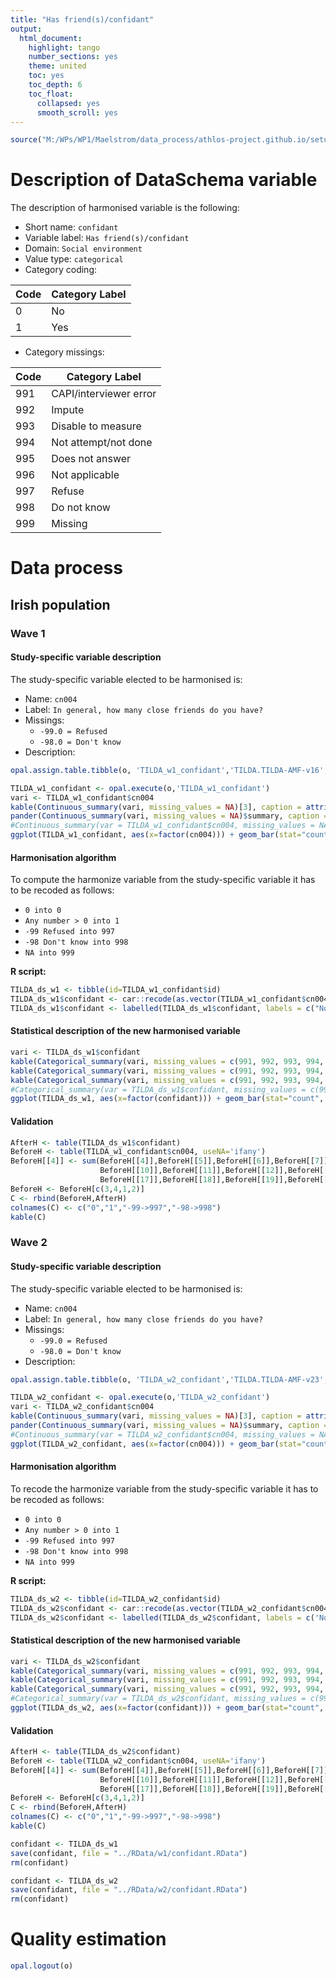 ```yaml
---
title: "Has friend(s)/confidant"
output:
  html_document:
    highlight: tango
    number_sections: yes
    theme: united
    toc: yes
    toc_depth: 6
    toc_float:
      collapsed: yes
      smooth_scroll: yes
---
```


<!-- ########################################################## --> 

<!-- # Installation, loading packages -->
<!-- **R script:** -->

```r
source("M:/WPs/WP1/Maelstrom/data_process/athlos-project.github.io/setup_ania.r")
```

<!-- ########################################################## --> 



# Description of DataSchema variable

The description of harmonised variable is the following:

* Short name: `confidant`
* Variable label: `Has friend(s)/confidant`
* Domain: `Social environment`
* Value type: `categorical`
* Category coding:

**Code** | **Category Label**
-------- | ------------------
0        | No
1        | Yes

* Category missings: 

**Code** | **Category Label**
----| ------------------
991 | CAPI/interviewer error
992 | Impute
993 | Disable to measure
994 | Not attempt/not done
995 | Does not answer
996 | Not applicable
997 | Refuse
998 | Do not know
999 | Missing



<!-- ########################################################## --> 

# Data process

## Irish population

### Wave 1 

#### Study-specific variable description

The study-specific variable elected to be harmonised is:

* Name: `cn004`
* Label: `In general, how many close friends do you have?`
* Missings:
    + `-99.0 = Refused`
    + `-98.0 = Don't know`


* Description: 
```r
opal.assign.table.tibble(o, 'TILDA_w1_confidant','TILDA.TILDA-AMF-v16', variables=list('cn004'), missings = TRUE)
```

```r
TILDA_w1_confidant <- opal.execute(o,'TILDA_w1_confidant')
vari <- TILDA_w1_confidant$cn004
kable(Continuous_summary(vari, missing_values = NA)[3], caption = attributes(vari)$`spss::shortName`) 
pander(Continuous_summary(vari, missing_values = NA)$summary, caption = "Summary")
#Continuous_summary(var = TILDA_w1_confidant$cn004, missing_values = NA)
ggplot(TILDA_w1_confidant, aes(x=factor(cn004))) + geom_bar(stat="count", width=0.4, fill="steelblue") + xlab("How many close friends does he/she have") + ylab("Frequency")

```

#### Harmonisation algorithm
To compute the harmonize variable from the study-specific variable it has to be recoded as follows:

* `0 into 0`
* `Any number > 0 into 1`
* `-99 Refused into 997`
* `-98 Don't know into 998`
* `NA into 999`

 

**R script:** 
```r
TILDA_ds_w1 <- tibble(id=TILDA_w1_confidant$id)
TILDA_ds_w1$confidant <- car::recode(as.vector(TILDA_w1_confidant$cn004), "0='0'; -99='997'; -98='998'; NA='999'; 1:hi='1'")
TILDA_ds_w1$confidant <- labelled(TILDA_ds_w1$confidant, labels = c("No"=0, "Yes"=1, "Missing"=999, "Do not know"=998, "Refuse"=997, "Not applicable"=996, "Don't answer"=995,  "Not attempt/not done/not yet recorded"=994, "Disable to measure"=993, "Impute"=992, "CAPI/interviewer error"=991))
```

#### Statistical description of the new harmonised variable
```r
vari <- TILDA_ds_w1$confidant
kable(Categorical_summary(vari, missing_values = c(991, 992, 993, 994, 995, 996, 997, 998, 999))[3])
kable(Categorical_summary(vari, missing_values = c(991, 992, 993, 994, 995, 996, 997, 998, 999))[1], caption = "Category")
kable(Categorical_summary(vari, missing_values = c(991, 992, 993, 994, 995, 996, 997, 998, 999))[2], caption = "Type of missing")
#Categorical_summary(var = TILDA_ds_w1$confidant, missing_values = c(991, 992, 993, 994, 995, 996, 997, 998, 999))
ggplot(TILDA_ds_w1, aes(x=factor(confidant))) + geom_bar(stat="count", width=0.4, fill="steelblue") + xlab("Has any friend(s)/confidants(s)?") + ylab("Frequency")
```

#### Validation
```r
AfterH <- table(TILDA_ds_w1$confidant)
BeforeH <- table(TILDA_w1_confidant$cn004, useNA='ifany')
BeforeH[[4]] <- sum(BeforeH[[4]],BeforeH[[5]],BeforeH[[6]],BeforeH[[7]],BeforeH[[8]],BeforeH[[9]],
                    BeforeH[[10]],BeforeH[[11]],BeforeH[[12]],BeforeH[[13]],BeforeH[[14]],BeforeH[[15]],BeforeH[[16]],
                    BeforeH[[17]],BeforeH[[18]],BeforeH[[19]],BeforeH[[20]],BeforeH[[21]])
BeforeH <- BeforeH[c(3,4,1,2)]
C <- rbind(BeforeH,AfterH)
colnames(C) <- c("0","1","-99->997","-98->998")
kable(C)
```

 
 


### Wave 2

#### Study-specific variable description

The study-specific variable elected to be harmonised is:

* Name: `cn004`
* Label: `In general, how many close friends do you have?`
* Missings:
    + `-99.0 = Refused`
    + `-98.0 = Don't know`

* Description: 
```r
opal.assign.table.tibble(o, 'TILDA_w2_confidant','TILDA.TILDA-AMF-v23',variables=list('cn004'), missings = TRUE)
```

```r
TILDA_w2_confidant <- opal.execute(o,'TILDA_w2_confidant')
vari <- TILDA_w2_confidant$cn004
kable(Continuous_summary(vari, missing_values = NA)[3], caption = attributes(vari)$`spss::shortName`) 
pander(Continuous_summary(vari, missing_values = NA)$summary, caption = "Summary")
#Continuous_summary(var = TILDA_w2_confidant$cn004, missing_values = NA)
ggplot(TILDA_w2_confidant, aes(x=factor(cn004))) + geom_bar(stat="count", width=0.4, fill="steelblue") + xlab("How many close friends does he/she have") + ylab("Frequency")

```

#### Harmonisation algorithm
To recode the harmonize variable from the study-specific variable it has to be recoded as follows:  

* `0 into 0`
* `Any number > 0 into 1`
* `-99 Refused into 997`
* `-98 Don't know into 998`
* `NA into 999`

 

**R script:** 
```r
TILDA_ds_w2 <- tibble(id=TILDA_w2_confidant$id)
TILDA_ds_w2$confidant <- car::recode(as.vector(TILDA_w2_confidant$cn004), "0=0; -99=997; -98=998; NA=999; 1:hi=1")
TILDA_ds_w2$confidant <- labelled(TILDA_ds_w2$confidant, labels = c('No'=0, 'Yes'=1, "Missing"=999, "Do not know"=998, "Refuse"=997, "Not applicable"=996, "Don't answer"=995,  "Not attempt/not done/not yet recorded"=994, "Disable to measure"=993, "Impute"=992, "CAPI/interviewer error"=991))
```

#### Statistical description of the new harmonised variable
```r
vari <- TILDA_ds_w2$confidant
kable(Categorical_summary(vari, missing_values = c(991, 992, 993, 994, 995, 996, 997, 998, 999))[3])
kable(Categorical_summary(vari, missing_values = c(991, 992, 993, 994, 995, 996, 997, 998, 999))[1], caption = "Category")
kable(Categorical_summary(vari, missing_values = c(991, 992, 993, 994, 995, 996, 997, 998, 999))[2], caption = "Type of missing")
#Categorical_summary(var = TILDA_ds_w2$confidant, missing_values = c(991, 992, 993, 994, 995, 996, 997, 998, 999))
ggplot(TILDA_ds_w2, aes(x=factor(confidant))) + geom_bar(stat="count", width=0.4, fill="steelblue") + xlab("Has any friend(s)/confidants(s)?") + ylab("Frequency")
```

#### Validation
```r
AfterH <- table(TILDA_ds_w2$confidant)
BeforeH <- table(TILDA_w2_confidant$cn004, useNA='ifany')
BeforeH[[4]] <- sum(BeforeH[[4]],BeforeH[[5]],BeforeH[[6]],BeforeH[[7]],BeforeH[[8]],BeforeH[[9]],
                    BeforeH[[10]],BeforeH[[11]],BeforeH[[12]],BeforeH[[13]],BeforeH[[14]],BeforeH[[15]],BeforeH[[16]],
                    BeforeH[[17]],BeforeH[[18]],BeforeH[[19]],BeforeH[[20]])
BeforeH <- BeforeH[c(3,4,1,2)]
C <- rbind(BeforeH,AfterH)
colnames(C) <- c("0","1","-99->997","-98->998")
kable(C)
```

 
 
```r
confidant <- TILDA_ds_w1
save(confidant, file = "../RData/w1/confidant.RData")
rm(confidant)

confidant <- TILDA_ds_w2
save(confidant, file = "../RData/w2/confidant.RData")
rm(confidant)


```

# Quality estimation
```r
opal.logout(o)
```
